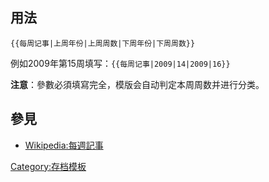 <includeonly><!-- 在這裡加入模板的保護標識 -->{{esoteric}}</includeonly><noinclude>{{template doc page viewed directly}}</noinclude>
<!-- 在本行下編輯模板說明 -->

== 用法 ==
<pre>
{{每周记事|上周年份|上周周数|下周年份|下周周数}}
</pre>
例如2009年第15周填写：<code><nowiki>{{每周记事|2009|14|2009|16}}</nowiki></code>

'''注意'''：參數必須填寫完全，模版会自动判定本周周数并进行分类。

== 參見 ==
*[[Wikipedia:每週記事]]

<includeonly>
<!-- 本行下加入模板的分類 -->
[[Category:存档模板]]
<!-- 本行下加入模板的跨語言鏈接 -->

</includeonly>